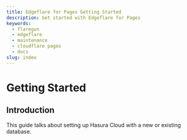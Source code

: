 ```yaml
---
title: Edgeflare for Pages Getting Started
description: Get started with Edgeflare for Pages
keywords:
  - flaregun
  - edgeflare
  - maintenance
  - cloudflare pages
  - docs
slug: index
---
```


# Getting Started

## Introduction

This guide talks about setting up Hasura Cloud with a new or existing
database.
